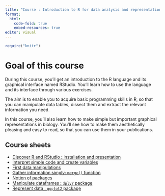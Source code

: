 ```yaml
---
title: "Course : Introduction to R for data analysis and representation"
format: 
  html:
    code-fold: true
    embed-resources: true 
editor: visual
---
```


```{=html}
<style>
  details > summary {  
    padding: 4px;  
    width: 400px;  
    background-color: #eeeeee;  
    border: none;  
    box-shadow: 1px 1px 2px #bbbbbb;  
    cursor: pointer;
  }
  details > p {  
    background-color: #E0F8EC;  
    padding: 4px;  
    margin: 0;  
    box-shadow: 1px 1px 2px #bbbbbb;
  }
</style>
```
```r
require("knitr")
```

# Goal of this course

During this course, you'll get an introduction to the R language and its graphical interface named RStudio. You'll learn how to use the language and its interface through various exercises.

The aim is to enable you to acquire basic programming skills in R, so that you can manipulate data tables, dissect them and extract the relevant information you need.

In this course, you'll also learn how to make simple but important graphical representations in biology. You'll see how to make them aesthetically pleasing and easy to read, so that you can use them in your publications.

## Course sheets

-   [Discover R and RStudio : installation and presentation](./1.intro.html)
-   [Interpret simple code and create variables](./2.exercices.html)
-   [First data manipulations](./3.manipulate_df.html)
-   [Gather information simply: `merge()` function](./4.tuto_merge.html)
-   [Notion of packages](./5.packages.html)
-   [Manipulate dataframes : `dplyr` package](./6.tuto_dplyr.html)
-   [Represent data : `ggplot2` package](./7.tuto_ggplot2.html)
